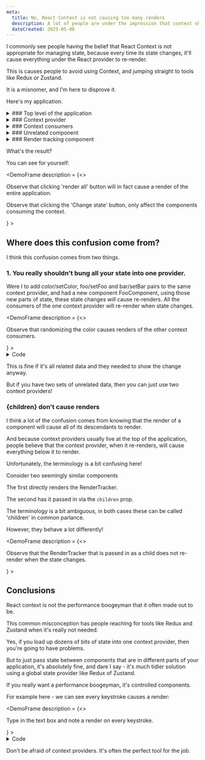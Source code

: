 ```yaml
---
meta:
  title: No, React Context is not causing too many renders
  description: A lot of people are under the impression that context shouldn't be used to store state, because it'll cause the entire application tree to re-render. This is a misnomer. 
  dateCreated: 2025-05-08
---
```


I commonly see people having the belief that React Context is not appropriate for managing state, because every time its state changes, it'll cause everything under the React provider to re-render. 

This is causes people to avoid using Context, and jumping straight to tools like Redux or Zustand.

It is a misnomer, and I'm here to disprove it. 

Here's my application. 

<details>
<summary>
  ### Top level of the application
</summary>
<GithubPermalinkRsc permalink="https://github.com/dwjohnston/blacksheepcode/blob/302c939f42fdcab72d2c47a14d2759ebc1b6f0d4/src/demos/react-renders/ReactRenders.tsx#L26-L48"/>

I do have a button at the top of the application that _will_ re-render the whole application. 

This is to demonstrate that there is no trickery here. 
</details>
<details>
<summary>
  ### Context provider 
</summary>

<GithubPermalinkRsc permalink="https://github.com/dwjohnston/blacksheepcode/blob/302c939f42fdcab72d2c47a14d2759ebc1b6f0d4/src/demos/react-renders/ReactRenders.tsx#L18-L23"/>

My context provider is simple. We store state in a `useState` hook, and provide it via the context provider. 
</details>
<details>
<summary>
    ### Context consumers
</summary>

<GithubPermalinkRsc permalink="https://github.com/dwjohnston/blacksheepcode/blob/302c939f42fdcab72d2c47a14d2759ebc1b6f0d4/src/demos/react-renders/ReactRenders.tsx#L51-L68"/>

I have two components, both of them use this context. 
</details>
<details>
<summary>
  ### Unrelated component
</summary>

<GithubPermalinkRsc permalink="https://github.com/dwjohnston/blacksheepcode/blob/302c939f42fdcab72d2c47a14d2759ebc1b6f0d4/src/demos/react-renders/ReactRenders.tsx#L70-L75"/>

I have several instances of an unrelated component that doesn't use the context. 
</details>
<details>
<summary>
  ### Render tracking component
</summary>

<GithubPermalinkRsc permalink="https://github.com/dwjohnston/blacksheepcode/blob/302c939f42fdcab72d2c47a14d2759ebc1b6f0d4/src/demos/react-renders/common.tsx#L2-L13"/>

My render tracking component displays the dot in a different spot each time it renders.
</details>

What's the result? 

You can see for yourself: 

<DemoFrame
  description = {<>
  <p>Observe that clicking 'render all' button will in fact cause a render of the entire application.</p>
  <p>Observe that clicking the 'Change state' button, only affect the components consuming the context.</p>
  </>}
>
  <ReactRenders1/>
</DemoFrame>

## Where does this confusion come from? 

I think this confusion comes from two things. 

### 1. You really shouldn't bung all your state into one provider. 

Were I to add color/setColor, foo/setFoo and bar/setBar pairs to the same context provider, and had a new component FooComponent, using those new parts of state, these state changes _will_ cause re-renders. All the consumers of the one context provider will re-render when state changes. 

<DemoFrame
  description = {<>
  <p>Observe that randomizing the color causes renders of the other context consumers.</p>
  </>}
>
  <details>
  <summary>Code</summary>
  <GithubPermalinkRsc permalink="https://github.com/dwjohnston/blacksheepcode/blob/302c939f42fdcab72d2c47a14d2759ebc1b6f0d4/src/demos/react-renders/ReactRenders2.tsx#L83-L95"/>
  </details>
  <ReactRenders2/>
</DemoFrame>

This is fine if it's all related data and they needed to show the change anyway. 

But if you have two sets of unrelated data, then you can just use two context providers!

### \{children\} don't cause renders

I think a lot of the confusion comes from knowing that the render of a component will cause all of its descendants to render.

And because context providers usually live at the top of the application, people believe that the context provider, when it re-renders, will cause everything below it to render.

Unfortunately, the terminology is a bit confusing here!

Consider two seemingly similar components 

<GithubPermalinkRsc permalink="https://github.com/dwjohnston/blacksheepcode/blob/45fdceb1f12d52394a7eacce0083de2987f870c1/src/demos/react-renders/ReactRenders3.tsx#L8-L28"/>

The first directly renders the RenderTracker. 

The second has it passed in via the `children` prop. 

The terminology is a bit ambiguous, in both cases these can be called 'children' in common parlance.  

However, they behave a lot differently!

<DemoFrame
  description = {<>
  <p>Observe that the RenderTracker that is passed in as a child does not re-render when the state changes.</p>
  </>}
>
  <ReactRenders3/>
</DemoFrame>


## Conclusions 

React context is not the performance boogeyman that it often made out to be. 

This common misconception has people reaching for tools like Redux and Zustand when it's really not needed.

Yes, if you load up dozens of bits of state into one context provider, then you're going to have problems. 

But to just pass state between components that are in different parts of your application, it's absolutely fine, and dare I say - it's much tidier solution using a global state provider like Redux of Zustand. 

If you really want a performance boogeyman, it's controlled components. 

For example here - we can see every keystroke causes a render: 

<DemoFrame
  description = {<>
  <p>Type in the text box and note a render on every keystroke.</p>
  </>}
>
    <details>
  <summary>Code</summary>
<GithubPermalinkRsc permalink="https://github.com/dwjohnston/blacksheepcode/blob/302c939f42fdcab72d2c47a14d2759ebc1b6f0d4/src/demos/react-renders/ReactRenders4.tsx#L9-L17"/>

  </details>
  <ReactRenders4/>
</DemoFrame>

Don't be afraid of context providers. It's often the perfect tool for the job. 
